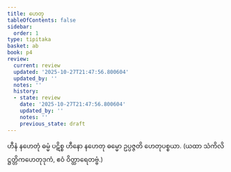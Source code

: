 ```yaml
---
title: ဟေတု
tableOfContents: false
sidebar:
  order: 1
type: tipitaka
basket: ab
book: p4
review:
  current: review
  updated: '2025-10-27T21:47:56.800604'
  updated_by: ''
  notes: ''
  history:
  - state: review
    date: '2025-10-27T21:47:56.800604'
    updated_by: ''
    notes: ''
    previous_state: draft
---
```



<ReviewStatus review={frontmatter.review} showDetails={true} />

<HypothesisAnnotation frontmatter={frontmatter} />

<DynamicBreadcrumb />

<Division number="179" book="p4" e="ch" v="39" p="529">

<Paragraph number="665" book="p4">
ဟီနံ နဟေတုံ ဓမ္မံ ပဋိစ္စ ဟီနော နဟေတု ဓမ္မော ဥပ္ပဇ္ဇတိ ဟေတုပစ္စယာ.
</Paragraph>

<Paragraph number="666" book="p4">
(ယထာ သံကိလိဋ္ဌတ္တိကဟေတုဒုကံ, ဧဝံ ဝိတ္ထာရေတဗ္ဗံ.)
</Paragraph>
</Division>